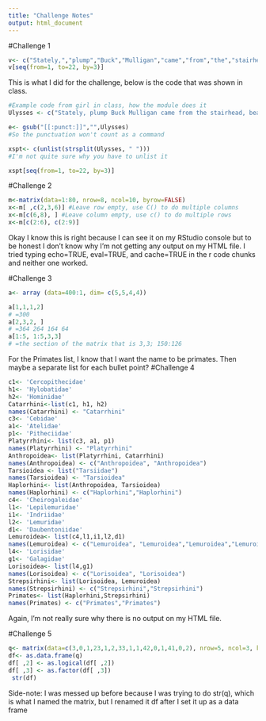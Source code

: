 ```yaml
---
title: "Challenge Notes"
output: html_document
---
```


#Challenge 1

```r
v<- c("Stately,","plump","Buck","Mulligan","came","from","the","stairhead,","bearing","a","bowl","of","lather","on","which","a","mirror","and","a","razor","lay","crossed")
v[seq(from=1, to=22, by=3)] 

```

This is what I did for the challenge, below is the code that was shown in class. 

```r
#Example code from girl in class, how the module does it
Ulysses <- c("Stately, plump Buck Mulligan came from the stairhead, bearing a bowl of lather on which a mirror and a razor lay crossed")

e<- gsub("[[:punct:]]","",Ulysses) 
#So the punctuation won't count as a command

xspt<- c(unlist(strsplit(Ulysses, " ")))
#I'm not quite sure why you have to unlist it

xspt[seq(from=1, to=22, by=3)] 

```



#Challenge 2
```r
m<-matrix(data=1:80, nrow=8, ncol=10, byrow=FALSE)
x<-m[ ,c(2,3,6)] #Leave row empty, use C() to do multiple columns
x<-m[c(6,8), ] #Leave column empty, use c() to do multiple rows
x<-m[c(2:6), c(2:9)]
```
Okay I know this is right because I can see it on my RStudio console but to be honest I don't know why I'm not getting any output on my HTML file. I tried typing echo=TRUE, eval=TRUE, and cache=TRUE in the r code chunks and neither one worked.

 
#Challenge 3
```r
a<- array (data=400:1, dim= c(5,5,4,4))

a[1,1,1,2]
# =300
a[2,3,2, ]
# =364 264 164 64
a[1:5, 1:5,3,3]
# =the section of the matrix that is 3,3; 150:126
```

For the Primates list, I know that I want the name to be primates. Then maybe a separate list for each bullet point? 
#Challenge 4
```r
c1<- 'Cercopithecidae'
h1<- 'Hylobatidae'
h2<- 'Hominidae'
Catarrhini<-list(c1, h1, h2)
names(Catarrhini) <- "Catarrhini"
c3<- 'Cebidae'
a1<- 'Atelidae'
p1<- 'Pitheciidae'
Platyrrhini<- list(c3, a1, p1)
names(Platyrrhini) <- "Platyrrhini"
Anthropoidea<- list(Platyrrhini, Catarrhini)
names(Anthropoidea) <- c("Anthropoidea", "Anthropoidea")
Tarsioidea <- list("Tarsiidae")
names(Tarsioidea) <- "Tarsioidea"
Haplorhini<- list(Anthropoidea, Tarsioidea)
names(Haplorhini) <- c("Haplorhini","Haplorhini")
c4<- 'Cheirogaleidae'
l1<- 'Lepilemuridae'
i1<- 'Indriidae'
l2<- 'Lemuridae'
d1<- 'Daubentoniidae'
Lemuroidea<- list(c4,l1,i1,l2,d1)
names(Lemuroidea) <- c("Lemuroidea", "Lemuroidea","Lemuroidea","Lemuroidea","Lemuroidea")
l4<- 'Lorisidae'
g1<- 'Galagidae'
Lorisoidea<- list(l4,g1)
names(Lorisoidea) <- c("Lorisoidea", "Lorisoidea")
Strepsirhini<- list(Lorisoidea, Lemuroidea)
names(Strepsirhini) <- c("Strepsirhini","Strepsirhini")
Primates<- list(Haplorhini,Strepsirhini)
names(Primates) <- c("Primates","Primates")
```
Again, I'm not really sure why there is no output on my HTML file.

#Challenge 5
```r
q<- matrix(data=c(3,0,1,23,1,2,33,1,1,42,0,1,41,0,2), nrow=5, ncol=3, byrow=TRUE)
df<- as.data.frame(q)
df[ ,2] <- as.logical(df[ ,2])
df[ ,3] <- as.factor(df[ ,3])
 str(df)
```

Side-note: I was messed up before because I was trying to do str(q), which is what I named the matrix, but I renamed it df after I set it up as a data frame
